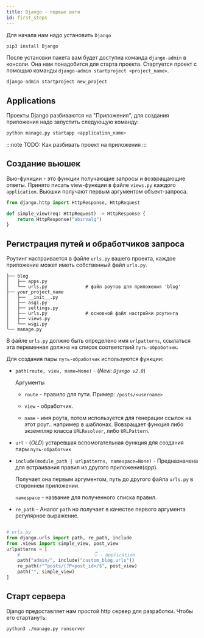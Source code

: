 ```yaml
---
title: Django - первые шаги
id: first_steps
---
```


Для начала нам надо установить `Django`

```bash
pip3 install Django
```

После установки пакета вам будет доступна команда `django-admin` в консоли. Она нам понадобится для старта проекта. Стартуется проект с помощью команды `django-admin startproject <project_name>`.

```bash
django-admin startproject new_project
```

## Applications

Проекты Django разбиваются на "Приложения", для создания приложения надо запустить следующую команду:

```bash
python manage.py startapp <application_name>
```

:::note
TODO: Как разбивать проект на приложения
:::

## Создание вьюшек

Вью-функции - это функции получающие запросы и возвращающие ответы. Принято писать view-функции в файле `views.py` каждого `application`. Вьюшки получают первым аргументом объект-запроса.

```python
from django.http import HttpResponse, HttpRequest

def simple_view(req: HttpRequest) -> HttpResponse {
    return HttpResponse("abirvalg")
}
```

## Регистрация путей и обработчиков запроса

Роутинг настраивается в файле `urls.py` вашего проекта, каждое приложение может иметь собственный файл `urls.py`.

```
├── blog
│   ├── apps.py
│   └── urls.py              # файл роутов для приложения 'blog'
├── your_project_name
│   ├── __init__.py
│   ├── asgi.py
│   ├── settings.py
│   ├── urls.py              # основной файл настройки роутинга
│   ├── views.py
│   └── wsgi.py
└── manage.py
```

В файле `urls.py` должно быть определено имя `urlpatterns`, ссылаться эта переменная должна на список соответствий `путь-обработчик`.

Для создания пары `путь-обработчик` используются функции:

- `path(route, view, name=None)` - (_New: `Django v2.0`_)

  Аргументы

  - `route` - правило для пути. Пример: `/posts/<username>`

  - `view` - обработчик.
  - `name` - имя роута, потом используется для генерации ссылок на этот роут.. например в шаблонах.
    Вовзращает функция либо экземпляр класса `URLResolver`, либо `URLPattern`.

- `url` - (_OLD_) устаревшая вспомогательная функция для создания пары `путь-обработчик`
- `include(module_path | urlpatterns, namespace=None)` - Предназначена для встраивания правил из другого приложения(_app_).

  Получает она первым аргументом, путь до другого файла `urls.py` в стороннем приложении.

  `namespace` - название для полученного списка правил.

- `re_path` - Аналог `path` но получает в качестве первого аргумента регулярное выражение.

```python

# urls.py
from django.urls import path, re_path, include
from .views import simple_view, post_view
urlpatterns = [
    #                           👇 - application
    path("admin/", include("custom_blog.urls"))
    re_path(r"^posts/(?P<post_id>/$", post_view)
    path("", simple_view)
]
```

## Старт сервера

Django предоставляет нам простой http сервер для разработки. Чтобы его стартануть:
```sh
python3 ./manage.py runserver
```
